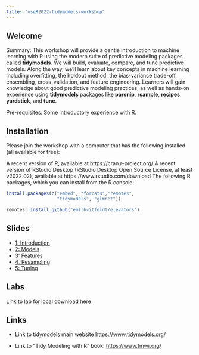 ```yaml
---
title: "useR2022-tidymodels-workshop"
---
```


## Welcome  

Summary: This workshop will provide a gentle introduction to machine learning with R using the modern suite of predictive modeling packages called **tidymodels**.
We will build, evaluate, compare, and tune predictive models. Along the way, we’ll learn about key concepts in machine learning including overfitting, the holdout method, the bias-variance trade-off, ensembling, cross-validation, and feature engineering.
Learners will gain knowledge about good predictive modeling practices, as well as hands-on experience using **tidymodels** packages like **parsnip**, **rsample**, **recipes**, **yardstick**, and **tune**.

Pre-requisites: Some introductory experience with R.

## Installation 

Please join the workshop with a computer that has the following installed (all available for free):

A recent version of R, available at https://cran.r-project.org/
A recent version of RStudio Desktop (RStudio Desktop Open Source License, at least v2022.02), available at https://www.rstudio.com/download
The following R packages, which you can install from the R console:

```r
install.packages(c("embed", "forcats","remotes", 
                   "tidymodels", "glmnet"))

remotes::install_github("emilhvitfeldt/elevators")
```


## Slides

+ [1: Introduction](slides/1-introduction.html)
+ [2: Models](slides/2-models.html)
+ [3: Features](slides/3-features.html)
+ [4: Resampling](slides/4-resampling.html)
+ [5: Tuning](slides/5-tuning.html)

## Labs

Link to lab for local download <a href="static/labs.Rmd" download>here</a>

## Links

+ Link to tidymodels main website <https://www.tidymodels.org/>

+ Link to "Tidy Modeling with R" book: <https://www.tmwr.org/>

